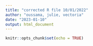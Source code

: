 ```yaml
---
title: "corrected R file 10/01/2022"
author: "oussama, julie, vectoria"
date: "2023-01-10"
output: html_document
---
```


```r
knitr::opts_chunk$set(echo = TRUE)
```
